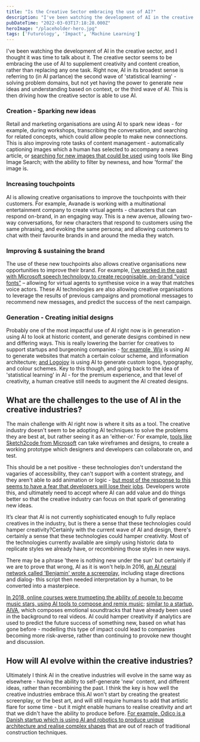 ```yaml
---
title: "Is the Creative Sector embracing the use of AI?"
description: "I've been watching the development of AI in the creative sector, and I thought it was time to talk about it. The creative sector seems to be embracing the use of AI to supplement creativity and content creation, rather than replacing any one task"
pubDateTime: "2022-03-03T17:18:28.000Z"
heroImage: "/placeholder-hero.jpg"
tags: ['Futurology', 'Impact', 'Machine Learning']
---
```


I've been watching the development of AI in the creative sector, and I thought it was time to talk about it. The creative sector seems to be embracing the use of AI to supplement creativity and content creation, rather than replacing any one task. Right now, AI in its broadest sense is referring to (in AI parlance) the second wave of 'statistical learning' - solving problem domains, but not yet having the power to generate new ideas and understanding based on context, or the third wave of AI. This is then driving how the creative sector is able to use AI.

### Creation - Sparking new ideas

Retail and marketing organisations are using AI to spark new ideas - for example, during workshops, transcribing the conversation, and searching for related concepts, which could allow people to make new connections. This is also improving rote tasks of content management - automatically captioning images which a human has selected to accompany a news article, or [searching for new images that could be used](https://azure.microsoft.com/en-us/services/cognitive-services/bing-image-search-api/?WT.mc_id=AI-MVP-5004204) using tools like Bing Image Search; with the ability to filter by newness, and how 'formal' the image is.

### Increasing touchpoints

AI is allowing creative organisations to improve the touchpoints with their customers. For example, Avanade is working with a multinational entertainment company to create virtual agents - characters that can respond on-brand, in an engaging way. This is a new avenue, allowing two-way conversations, for new characters that respond to customers using the same phrasing, and evoking the same persona; and allowing customers to chat with their favourite brands in and around the media they watch.

### Improving & sustaining the brand

The use of these new touchpoints also allows creative organisations new opportunities to improve their brand. For example, [I've worked in the past with Microsoft speech technology to create recognisable, on-brand “voice fonts”](https://docs.microsoft.com/en-us/azure/cognitive-services/speech-service/how-to-custom-voice-create-voice?WT.mc_id=AI-MVP-5004204) – allowing for virtual agents to synthesise voice in a way that matches voice actors. These AI technologies are also allowing creative organisations to leverage the results of previous campaigns and promotional messages to recommend new messages, and predict the success of the next campaign.

### Generation - Creating initial designs

Probably one of the most impactful use of AI right now is in generation - using AI to look at historic content, and generate designs combined in new and differing ways. This is really lowering the barrier for creatives to support startups and burgeoning companies - [for example, Wix](https://www.wix.com/) is using AI to generate websites that match a certain colour scheme, and information architecture; [and Logojoy](https://logojoy.com/) is using AI to generate custom logos, typography, and colour schemes. Key to this though, and going back to the idea of 'statistical learning' in AI - for the premium experience, and that level of creativity, a human creative still needs to augment the AI created designs.

What are the challenges to the use of AI in the creative industries?
--------------------------------------------------------------------

The main challenge with AI right now is where it sits as a tool. The creative industry doesn't seem to be adopting AI techniques to solve the problems they are best at, but rather seeing it as an 'either-or.' For example, [tools like Sketch2code from Microsoft](https://docs.microsoft.com/en-us/shows/ai-show/sketch2code?WT.mc_id=AI-MVP-5004204) can take wireframes and designs, to create a working prototype which designers and developers can collaborate on, and test.

This should be a net positive - these technologies don't understand the vagaries of accessibility, they can't support with a content strategy, and they aren't able to add animation or logic - [but most of the response to this seems to have a fear that developers will lose their jobs](https://www.econotimes.com/if-ai-is-already-writing-code-will-programmers-lose-their-jobs-1426913). Developers wrote this, and ultimately need to accept where AI can add value and do things better so that the creative industry can focus on that spark of generating new ideas.

It’s clear that AI is not currently sophisticated enough to fully replace creatives in the industry, but is there a sense that these technologies could hamper creativity?Certainly with the current wave of AI and design, there's certainly a sense that these technologies could hamper creativity. Most of the technologies currently available are simply using historic data to replicate styles we already have, or recombining those styles in new ways.

There may be a phrase 'there is nothing new under the sun' but certainly if we are to prove that wrong, AI as it is won't help.In 2016, [an AI neural network called 'Benjamin' wrote a screenplay](https://www.thereforefilms.com/sunspring.html), including stage directions and dialog- this script then needed interpretation by a human, to be converted into a masterpiece.

[In 2018, online courses were trumpeting the ability of people to become music stars, using AI tools to compose and remix music](https://www.udemy.com/artificial-intelligence-music-creation-remixing-2018/); [similar to a startup, AIVA](https://aiva.ai/creations), which composes emotional soundtracks that have already been used in the background to real videos. AI could hamper creativity if analytics are used to predict the future success of something new, based on what has gone before - modelling this type of impact could lead to companies becoming more risk-averse, rather than continuing to provoke new thought and discussion.

How will AI evolve within the creative industries?
--------------------------------------------------

Ultimately I think AI in the creative industries will evolve in the same way as elsewhere - having the ability to self-generate 'new' content, and different ideas, rather than recombining the past. I think the key is how well the creative industries embrace this.AI won't start by creating the greatest screenplay, or the best art, and will still require humans to add that artistic flare for some time - but it might enable humans to realise creativity and art that we didn't have the ability to produce before. [For example, Odico is a Danish startup which is using AI and robotics to produce unique architecture and realise complex shapes](https://odico.dk/) that are out of reach of traditional construction techniques.

